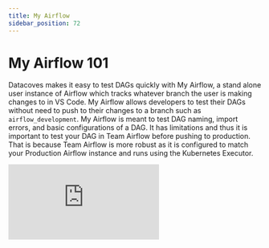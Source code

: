 ```yaml
---
title: My Airflow
sidebar_position: 72
---
```

# My Airflow 101

Datacoves makes it easy to test DAGs quickly with My Airflow, a stand alone user instance of Airflow which tracks whatever branch the user is making changes to in VS Code. My Airflow allows developers to test their DAGs without need to push to their changes to a branch such as `airflow_development`. My Airflow is meant to test DAG naming, import errors, and basic configurations of a DAG. It has limitations and thus it is important to test your DAG in Team Airflow before pushing to production. That is because Team Airflow is more robust as it is configured to match your Production Airflow instance and runs using the Kubernetes Executor. 

<div style={{ position: 'relative', paddingBottom: '56.25%', height: 0 }}>
  <iframe
    src="https://www.loom.com/embed/279354dd8ea042c690ee731333f8f8a8?sid=3076574f-01f5-4a77-a4d0-26a021f8b78e"
    frameBorder="0"
    webkitAllowFullScreen
    mozAllowFullScreen
    allowFullScreen
    style={{ position: 'absolute', top: 0, left: 0, width: '100%', height: '100%' }}
  />
</div>

## Limitations

While My Airflow will make writing and testing DAGs quick it is important to cover its limitations.
1. My Airflow uses Sqlite
2. My Airflow **cannot** run tasks in parallel. It will run one task at a time.
3. Connections and variables from Team Airflow **will not** be automatically ported over to My Airflow. You will need to perform a variable import either manually or using the [`datacoves my import`](/how-tos/my_airflow/my-import.md) command in your terminal.
4. Emailing is not available in My Airflow.
5. Slack and Teams notifications are not available in My Airflow.

## Banner Colors

You can differentiate My Airflow from Team Airflow by the color of the banner

My Airflow = Light Blue 

![My Airlfow banner](assets/airflow_my.jpg)

Team Airflow = Dark Blue

![Team Airflow](assets/airflow_team.jpg)


